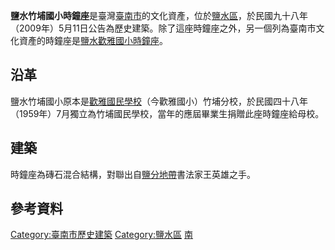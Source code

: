 {{coord|23.267105|120.246416|display=title}}
{{tw monument
|name=鹽水竹埔國小時鐘座
|formername=
|image=鹽水竹埔國小時鐘座.JPG
|imagename=
|othername=
|formalname=
|level=歷史建築
|class=
|time={{flagicon|ROC}} 民國四十八年（1959年）{{r|南}}
|location={{flagicon|ROC}} 臺南市鹽水區竹埔里92之1號
|open=
|cost=
|website=
|reg_url=https://nchdb.boch.gov.tw/assets/overview/historicalBuilding/20090511000004
}}
'''鹽水竹埔國小時鐘座'''是臺灣[[臺南市|臺南市]]的文化資產，位於[[鹽水區|鹽水區]]，於民國九十八年（2009年）5月11日公告為歷史建築{{r|文}}{{r|南}}。除了這座時鐘座之外，另一個列為臺南市文化資產的時鐘座是[[鹽水歡雅國小原大禮堂及時鐘座|鹽水歡雅國小時鐘座]]。

== 沿革 ==
鹽水竹埔國小原本是[[臺南市鹽水區歡雅國民小學|歡雅國民學校]]（今歡雅國小）竹埔分校，於民國四十八年（1959年）7月獨立為竹埔國民學校，當年的應屆畢業生捐贈此座時鐘座給母校{{r|南}}。

== 建築 ==
時鐘座為磚石混合結構，對聯出自[[鹽分地帶|鹽分地帶]]書法家王英雄之手{{r|南}}。

== 參考資料 ==
{{reflist|refs=
<ref name="文">{{cite web |url=http://www.boch.gov.tw/boch/frontsite/cultureassets/caseBasicInfoAction.do?method=doViewCaseBasicInfo&iscancel=true&caseId=RA09808000000&version=1&assetsClassifyId=1.2 |language=zh-tw |title=鹽水竹埔國小時鐘座 |publisher=文化部文化資產局 |accessdate=2013-08-31 |deadurl=yes |archiveurl=https://web.archive.org/web/20160304134839/http://www.boch.gov.tw/boch/frontsite/cultureassets/caseBasicInfoAction.do?method=doViewCaseBasicInfo&iscancel=true&caseId=RA09808000000&version=1&assetsClassifyId=1.2 |archivedate=2016-03-04 }}</ref>
<ref name="南">{{cite book|author=周曉婷 |title=《大臺南市文化資產特展圖錄·鹽水竹埔國小時鐘座》 |publisher=臺南市文化資產保護協會 |isbn=978-986-84830-5-7 |pages=頁173|date=2011-12}}</ref>
}}

{{臺南市歷史建築}}

[[Category:臺南市歷史建築|Category:臺南市歷史建築]]
[[Category:鹽水區|Category:鹽水區]]
[[Category:臺灣戰後時期的有形文化資產|南]]
